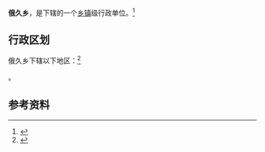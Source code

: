 {{中国乡级行政区|54/24/30/207/000}}

'''俄久乡'''，是{{PRC admin/fullname|54/24/30/207/000|3}}下辖的一个[[乡镇|乡镇]]级行政单位。<ref>{{PRC admin/ref sgc|{{PRC admin/parent|54/24/30/207/000}}}}</ref>

== 行政区划 ==

俄久乡下辖以下地区：<ref>{{PRC admin/ref sgc|54/24/30/207/000}}</ref>

{{PRC admin/children|54/24/30/207/000}}。

== 参考资料 ==

{{reflist}}

{{行政区划小作品}}
{{PRC admin/navcat|54/24/30/207/000}}
